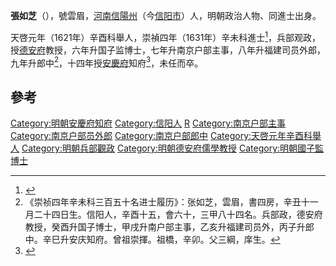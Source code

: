 '''張如芝'''（{{bd|？||1641年|}}），號雲眉，[[河南|河南]][[信陽州|信陽州]]（今[[信阳市|信阳市]]）人，明朝政治人物、同進士出身。

天啓元年（1621年）辛酉科舉人，崇禎四年（1631年）辛未科進士<ref>{{cite book|author1=王兴亚，马怀云|title=河南历史名人籍里研究|date=2002年1月|publisher=郑州：中州古籍出版社|isbn=7-5348-1886-9|pages=592|accessdate=2017-04-08}}</ref>，兵部观政，授[[德安府|德安府]]教授，六年升国子监博士，七年升南京户部主事，八年升福建司员外郎，九年升郎中<ref>《崇祯四年辛未科三百五十名进士履历》：张如芝，雲眉，書四房，辛丑十一月二十四日生。信阳人，辛酉十五，會六十，三甲八十四名。兵部政，德安府教授，癸酉升国子博士，甲戌升南户部主事，乙亥升福建司员外，丙子升郎中。辛巳升安庆知府。曾祖崇揮。祖橋，辛卯。父三綱，庠生。</ref>，十四年授[[安慶府|安慶府]]知府<ref>{{cite book|editor=河南省信阳县志总编辑室|title=重修信阳县志|date=1985年4月|pages=421|accessdate=2017-04-08}}</ref>，未任而卒。

==參考==
{{reflist}}
{{明朝人物小作品}}
{{崇禎四年辛未科殿試金榜}}
{{DEFAULTSORT:Zhang張}}
[[Category:明朝安慶府知府|Category:明朝安慶府知府]]
[[Category:信阳人|Category:信阳人]] 
[[Category:张姓|R]]
[[Category:南京户部主事|Category:南京户部主事]]
[[Category:南京户部员外郎|Category:南京户部员外郎]]
[[Category:南京户部郎中|Category:南京户部郎中]]
[[Category:天啓元年辛酉科舉人|Category:天啓元年辛酉科舉人]]
[[Category:明朝兵部觀政|Category:明朝兵部觀政]]
[[Category:明朝德安府儒學教授|Category:明朝德安府儒學教授]]
[[Category:明朝國子監博士|Category:明朝國子監博士]]